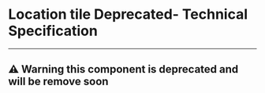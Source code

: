 
<Meta title="UI Components/Location Tile [deprecated]/Specifications" />

# Location tile Deprecated- Technical Specification
----
<h2 style={{ color: 'red' }}>
⚠ Warning this component is deprecated and will be remove soon
</h2>

<SpecificationsLocationTile />
